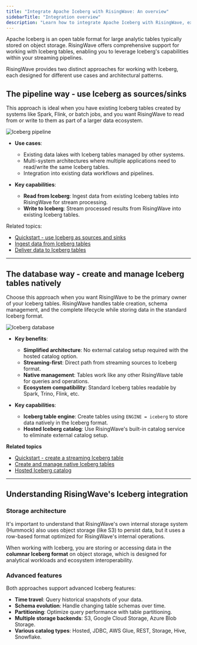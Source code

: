 ```yaml
---
title: "Integrate Apache Iceberg with RisingWave: An overview"
sidebarTitle: "Integration overview"
description: "Learn how to integrate Apache Iceberg with RisingWave, exploring both the pipeline and database approaches to leverage Iceberg's capabilities for large-scale data analytics and streaming pipelines."
---
```


Apache Iceberg is an open table format for large analytic tables typically stored on object storage. RisingWave offers comprehensive support for working with Iceberg tables, enabling you to leverage Iceberg's capabilities within your streaming pipelines.

RisingWave provides two distinct approaches for working with Iceberg, each designed for different use cases and architectural patterns.

## The pipeline way - use Iceberg as sources/sinks

This approach is ideal when you have existing Iceberg tables created by systems like Spark, Flink, or batch jobs, and you want RisingWave to read from or write to them as part of a larger data ecosystem.

<Frame>
  <img src="/images/iceberg_pipeline.png" alt="Iceberg pipeline" />
</Frame>

- **Use cases**:
  - Existing data lakes with Iceberg tables managed by other systems.
  - Multi-system architectures where multiple applications need to read/write the same Iceberg tables.
  - Integration into existing data workflows and pipelines.

- **Key capabilities**:
  - **Read from Iceberg**: Ingest data from existing Iceberg tables into RisingWave for stream processing.
  - **Write to Iceberg**: Stream processed results from RisingWave into existing Iceberg tables.

Related topics: 
- [Quickstart - use Iceberg as sources and sinks](/iceberg/quickstart-use-existing-tables)
- [Ingest data from Iceberg tables](/iceberg/ingest-from-iceberg)
- [Deliver data to Iceberg tables](/iceberg/deliver-to-iceberg)

---

## The database way - create and manage Iceberg tables natively

Choose this approach when you want RisingWave to be the primary owner of your Iceberg tables. RisingWave handles table creation, schema management, and the complete lifecycle while storing data in the standard Iceberg format.

<Frame>
  <img src="/images/iceberg_database.png" alt="Iceberg database" />
</Frame>

- **Key benefits**:
  - **Simplified architecture**: No external catalog setup required with the hosted catalog option.
  - **Streaming-first**: Direct path from streaming sources to Iceberg format.
  - **Native management**: Tables work like any other RisingWave table for queries and operations.
  - **Ecosystem compatibility**: Standard Iceberg tables readable by Spark, Trino, Flink, etc.

- **Key capabilities**:
  - **Iceberg table engine**: Create tables using `ENGINE = iceberg` to store data natively in the Iceberg format.
  - **Hosted Iceberg catalog**: Use RisingWave's built-in catalog service to eliminate external catalog setup.

**Related topics**
- [Quickstart - create a streaming Iceberg table](/iceberg/quickstart-create-table)
- [Create and manage native Iceberg tables](/iceberg/create-manage-native-iceberg-tables)
- [Hosted Iceberg catalog](/iceberg/hosted-iceberg-catalog)
---

## Understanding RisingWave's Iceberg integration

### Storage architecture

It's important to understand that RisingWave's own internal storage system (Hummock) also uses object storage (like S3) to persist data, but it uses a row-based format optimized for RisingWave's internal operations.

When working with Iceberg, you are storing or accessing data in the **columnar Iceberg format** on object storage, which is designed for analytical workloads and ecosystem interoperability.

### Advanced features

Both approaches support advanced Iceberg features:

- **Time travel**: Query historical snapshots of your data.
- **Schema evolution**: Handle changing table schemas over time.
- **Partitioning**: Optimize query performance with table partitioning.
- **Multiple storage backends**: S3, Google Cloud Storage, Azure Blob Storage.
- **Various catalog types**: Hosted, JDBC, AWS Glue, REST, Storage, Hive, Snowflake.

